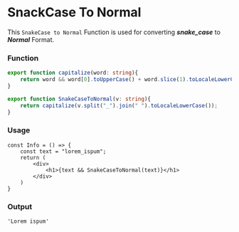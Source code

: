 # SnackCase To Normal

This `SnakeCase to Normal` Function is used for 
converting ***snake_case*** to ***Normal*** Format.

### Function

```ts filename="snakeToNormal.ts" copy
export function capitalize(word: string){
    return word && word[0].toUpperCase() + word.slice(1).toLocaleLowerCase();
}

export function SnakeCaseToNormal(v: string){
    return capitalize(v.split("_").join(" ").toLocaleLowerCase());
}
```

### Usage

```tsx filename="index.tsx" copy
const Info = () => {
    const text = "lorem_ispum";
    return (
        <div>
            <h1>{text && SnakeCaseToNormal(text)}</h1>
        </div>
    )
}
```

### Output
```
'Lorem ispum'
```